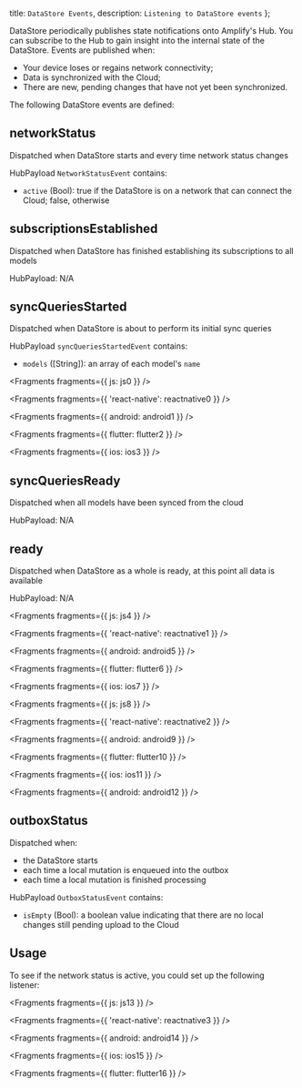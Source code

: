   title: `DataStore Events`,
  description: `Listening to DataStore events`
};

DataStore periodically publishes state notifications onto Amplify's Hub. You can subscribe to the Hub to gain insight into the internal state of the DataStore. Events are published when:

- Your device loses or regains network connectivity;
- Data is synchronized with the Cloud;
- There are new, pending changes that have not yet been synchronized.

The following DataStore events are defined:

## networkStatus

Dispatched when DataStore starts and every time network status changes

HubPayload `NetworkStatusEvent` contains:

- `active` (Bool): true if the DataStore is on a network that can connect the Cloud; false, otherwise

## subscriptionsEstablished

Dispatched when DataStore has finished establishing its subscriptions to all models

HubPayload: N/A

## syncQueriesStarted

Dispatched when DataStore is about to perform its initial sync queries

HubPayload `syncQueriesStartedEvent` contains:

- `models` ([String]): an array of each model's `name`


<Fragments fragments={{ js: js0 }} />


<Fragments fragments={{ 'react-native': reactnative0 }} />


<Fragments fragments={{ android: android1 }} />


<Fragments fragments={{ flutter: flutter2 }} />


<Fragments fragments={{ ios: ios3 }} />

## syncQueriesReady

Dispatched when all models have been synced from the cloud

HubPayload: N/A

## ready

Dispatched when DataStore as a whole is ready, at this point all data is available

HubPayload: N/A


<Fragments fragments={{ js: js4 }} />


<Fragments fragments={{ 'react-native': reactnative1 }} />


<Fragments fragments={{ android: android5 }} />


<Fragments fragments={{ flutter: flutter6 }} />


<Fragments fragments={{ ios: ios7 }} />


<Fragments fragments={{ js: js8 }} />


<Fragments fragments={{ 'react-native': reactnative2 }} />


<Fragments fragments={{ android: android9 }} />


<Fragments fragments={{ flutter: flutter10 }} />


<Fragments fragments={{ ios: ios11 }} />


<Fragments fragments={{ android: android12 }} />

## outboxStatus

Dispatched when:

- the DataStore starts
- each time a local mutation is enqueued into the outbox
- each time a local mutation is finished processing

HubPayload `OutboxStatusEvent` contains:

- `isEmpty` (Bool): a boolean value indicating that there are no local changes still pending upload to the Cloud

## Usage

To see if the network status is active, you could set up the following listener:


<Fragments fragments={{ js: js13 }} />


<Fragments fragments={{ 'react-native': reactnative3 }} />


<Fragments fragments={{ android: android14 }} />


<Fragments fragments={{ ios: ios15 }} />


<Fragments fragments={{ flutter: flutter16 }} />
